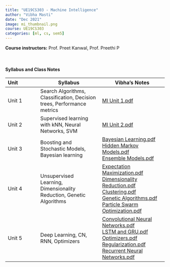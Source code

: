 ```yaml
---
title: "UE19CS303 - Machine Intelligence"
author: "Vibha Masti"
date: "Dec 2021"
image: mi_thumbnail.png
course: UE19CS303
categories: [ml, cs, sem5]
---
```


**Course instructors:** Prof. Preet Kanwal, Prof. Preethi P

<br>


#### Syllabus and Class Notes

| Unit              | Syllabus                         |       Vibha's Notes                |
| :---------------- | -------------------------------- | ---------------------------------- |
| Unit 1            |  Search Algorithms, Classification, Decision trees, Performance metrics  | [MI Unit 1.pdf](MI%20Unit%201.pdf) |
| Unit 2            | Supervised learning with kNN, Neural Networks, SVM | [MI Unit 2.pdf](MI%20Unit%202.pdf) |
| Unit 3            | Boosting and Stochastic Models, Bayesian learning | [Bayesian Learning.pdf](Bayesian%20Learning.pdf) \
                             [Hidden Markov Models.pdf](HMM.pdf) \
                             [Ensemble Models.pdf](Ensemble%20Models.pdf) |
| Unit 4            | Unsupervised Learning, Dimensionality Reduction, Genetic Algorithms | [Expectation Maximization.pdf](EM.pdf) \
                            [Dimensionality Reduction.pdf](Dimensionality%20Reduction.pdf) \
                            [Clustering.pdf](Clustering.pdf) \
                            [Genetic Algorithms.pdf](Genetic%20Algorithms.pdf) \
                            [Particle Swarm Optimization.pdf](PSO.pdf) |
| Unit 5            | Deep Learning, CN, RNN, Optimizers | [Convolutional Neural Networks.pdf](CNNs.pdf) \
                            [LSTM and GRU.pdf](LSTM%20and%20GRU.pdf) \
                            [Optimizers.pdf](Optimizers.pdf) \
                            [Regularization.pdf](Regularization.pdf) \
                            [Recurrent Neural Networks.pdf](RNNs.pdf) |


<br>


<!-- #### Textbooks: 

-  **T1**: "Learning PHP, MySQL & JavaScript", Robin Nixon. May 2018, 5th edition, O'Reilly Media, Inc.
-  **T2**: "Pro MERN Stack: Full Stack Web App Development with Mongo, Express, React, and Node", by Vasan Subramanian. March 2017, Apress

<br>

#### Reference Books:

- **R1**: "Beginning Node.js, Express & MongoDB Development", Greg Lim, July 2019
- **R2**: "Learning React, Functional Web Development with React and Redux", Alex Banks and Eve Porcello, May 2017, O'Reilly Media, Inc.

<br> -->
